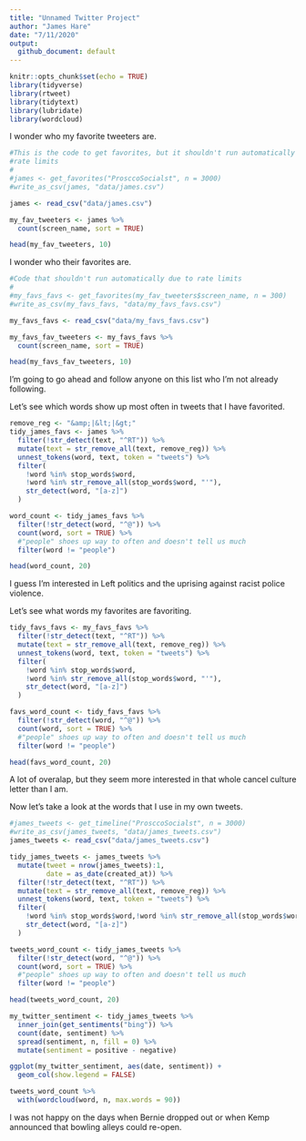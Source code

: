 ```yaml
---
title: "Unnamed Twitter Project"
author: "James Hare"
date: "7/11/2020"
output:
  github_document: default
---
```


```r
knitr::opts_chunk$set(echo = TRUE)
library(tidyverse)
library(rtweet)
library(tidytext)
library(lubridate)
library(wordcloud)
```

I wonder who my favorite tweeters are.

```r
#This is the code to get favorites, but it shouldn't run automatically due to
#rate limits
#
#james <- get_favorites("ProsccoSocialst", n = 3000)
#write_as_csv(james, "data/james.csv")

james <- read_csv("data/james.csv")

my_fav_tweeters <- james %>%
  count(screen_name, sort = TRUE)

head(my_fav_tweeters, 10)
```

I wonder who their favorites are.

```r

#Code that shouldn't run automatically due to rate limits
#
#my_favs_favs <- get_favorites(my_fav_tweeters$screen_name, n = 300)
#write_as_csv(my_favs_favs, "data/my_favs_favs.csv")

my_favs_favs <- read_csv("data/my_favs_favs.csv")

my_favs_fav_tweeters <- my_favs_favs %>%
  count(screen_name, sort = TRUE)

head(my_favs_fav_tweeters, 10)
```

I'm going to go ahead and follow anyone on this list who I'm not already following.

Let's see which words show up most often in tweets that I have favorited.

```r

remove_reg <- "&amp;|&lt;|&gt;"
tidy_james_favs <- james %>%
  filter(!str_detect(text, "^RT")) %>%
  mutate(text = str_remove_all(text, remove_reg)) %>%
  unnest_tokens(word, text, token = "tweets") %>%
  filter(
    !word %in% stop_words$word,
    !word %in% str_remove_all(stop_words$word, "'"),
    str_detect(word, "[a-z]")
  )

word_count <- tidy_james_favs %>%
  filter(!str_detect(word, "^@")) %>%
  count(word, sort = TRUE) %>%
  #"people" shoes up way to often and doesn't tell us much
  filter(word != "people")

head(word_count, 20)
```

I guess I'm interested in Left politics and the uprising against racist police violence.

Let's see what words my favorites are favoriting.

```r

tidy_favs_favs <- my_favs_favs %>%
  filter(!str_detect(text, "^RT")) %>%
  mutate(text = str_remove_all(text, remove_reg)) %>%
  unnest_tokens(word, text, token = "tweets") %>%
  filter(
    !word %in% stop_words$word,
    !word %in% str_remove_all(stop_words$word, "'"),
    str_detect(word, "[a-z]")
  )

favs_word_count <- tidy_favs_favs %>%
  filter(!str_detect(word, "^@")) %>%
  count(word, sort = TRUE) %>%
  #"people" shoes up way to often and doesn't tell us much
  filter(word != "people")

head(favs_word_count, 20)
```

A lot of overalap, but they seem more interested in that whole cancel culture letter than I am.

Now let's take a look at the words that I use in my own tweets.

```r
#james_tweets <- get_timeline("ProsccoSocialst", n = 3000)
#write_as_csv(james_tweets, "data/james_tweets.csv")
james_tweets <- read_csv("data/james_tweets.csv")

tidy_james_tweets <- james_tweets %>%
  mutate(tweet = nrow(james_tweets):1,
         date = as_date(created_at)) %>%
  filter(!str_detect(text, "^RT")) %>%
  mutate(text = str_remove_all(text, remove_reg)) %>%
  unnest_tokens(word, text, token = "tweets") %>%
  filter(
    !word %in% stop_words$word,!word %in% str_remove_all(stop_words$word, "'"),
    str_detect(word, "[a-z]")
  )

tweets_word_count <- tidy_james_tweets %>%
  filter(!str_detect(word, "^@")) %>%
  count(word, sort = TRUE) %>%
  #"people" shoes up way to often and doesn't tell us much
  filter(word != "people")

head(tweets_word_count, 20)

my_twitter_sentiment <- tidy_james_tweets %>%
  inner_join(get_sentiments("bing")) %>%
  count(date, sentiment) %>%
  spread(sentiment, n, fill = 0) %>%
  mutate(sentiment = positive - negative)

ggplot(my_twitter_sentiment, aes(date, sentiment)) +
  geom_col(show.legend = FALSE)

tweets_word_count %>%
  with(wordcloud(word, n, max.words = 90))
```

I was not happy on the days when Bernie dropped out or when Kemp announced that bowling alleys could re-open.